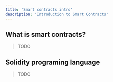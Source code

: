 ---
title: 'Smart contracts intro'
description: 'Introduction to Smart Contracts'
---

## What is smart contracts?

> TODO

## Solidity programing language

> TODO
